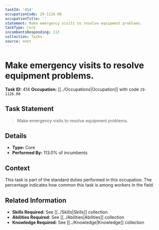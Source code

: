```yaml
---
taskId: '414'
occupationCode: 29-1126.00
occupationTitle: ''
statement: Make emergency visits to resolve equipment problems.
taskType: Core
incumbentsResponding: 113
collection: Tasks
source: onet
---
```

# Make emergency visits to resolve equipment problems.

**Task ID:** 414
**Occupation:** [[../Occupations|Occupation]] with code `29-1126.00`

## Task Statement

> Make emergency visits to resolve equipment problems.

## Details

- **Type:** Core
- **Performed By:** 113.0% of incumbents

## Context

This task is part of the standard duties performed in this occupation. The percentage indicates how common this task is among workers in the field.

## Related Information

- **Skills Required:** See [[../Skills|Skills]] collection
- **Abilities Required:** See [[../Abilities|Abilities]] collection
- **Knowledge Required:** See [[../Knowledge|Knowledge]] collection
